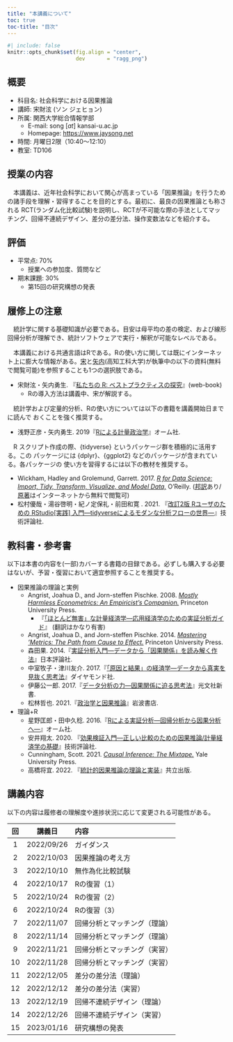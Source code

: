 ```yaml
---
title: "本講義について"
toc: true
toc-title: "目次"
---
```


```r
#| include: false
knitr::opts_chunk$set(fig.align = "center",
                      dev       = "ragg_png")
```

## 概要

* 科目名: 社会科学における因果推論
* 講師: 宋財泫 (ソン ジェヒョン)
* 所属: 関西大学総合情報学部
   * E-mail: song [*at*] kansai-u.ac.jp
   * Homepage: <https://www.jaysong.net>
* 時間: 月曜日2限（10:40〜12:10）
* 教室: TD106

## 授業の内容

　本講義は、近年社会科学において関心が高まっている「因果推論」を行うための諸手段を理解・習得することを目的とする。最初に、最良の因果推論とも称される RCT(ランダム化比較試験)を説明し、RCTが不可能な際の手法としてマッチング、回帰不連続デザイン、差分の差分法、操作変数法などを紹介する。

## 評価

* 平常点: 70%
   * 授業への参加度、質問など
* 期末課題: 30%
   * 第15回の研究構想の発表

## 履修上の注意

　統計学に関する基礎知識が必要である。目安は母平均の差の検定、および線形回帰分析が理解でき、統計ソフトウェアで実行・解釈が可能なレベルである。

　本講義における共通言語はRである。Rの使い方に関しては既にインターネット上に膨大な情報がある。[宋](https://www.jaysong.net)と[矢内](https://yukiyanai.github.io/)(高知工科大学)が執筆中の以下の資料(無料で閲覧可能)を参照することも1つの選択肢である。

* 宋財泫・矢内勇生. 『[私たちの R: ベストプラクティスの探究](https://www.jaysong.net/RBook/)』(web-book)
   * Rの導入方法は講義中、宋が解説する。

　統計学および定量的分析、Rの使い方については以下の書籍を講義開始日までに読んで
おくことを強く推奨する。

* 浅野正彦・矢内勇生. 2019『[Rによる計量政治学](https://www.amazon.co.jp/dp/4274223132)』オーム社.

　R スクリプト作成の際、{tidyverse} というパッケージ群を積極的に活用する。この パッケージには {dplyr}、{ggplot2} などのパッケージが含まれている。各パッケージの 使い方を習得するには以下の教材を推奨する。

* Wickham, Hadley and Grolemund, Garrett. 2017. [*R for Data Science: Import, Tidy, Transform, Visualize, and Model Data,*](https://www.amazon.co.jp/dp/1491910399/) O’Reilly. ([邦訳](www.amazon.co.jp/dp/487311814X/)あり/[原著](https://r4ds.had.co.nz)はインターネットから無料で閲覧可)
* 松村優哉・湯谷啓明・紀ノ定保礼・前田和寛 . 2021. 『[改訂2版 Rユーザのための RStudio[実践] 入門—tidyverseによるモダンな分析フローの世界—](https://www.amazon.co.jp/dp/4297121700/)』技術評論社.

## 教科書・参考書

以下は本書の内容を(一部)カバーする書籍の目録である。必ずしも購入する必要はないが、予習・復習において適宜参照することを推奨する。

* 因果推論の理論と実例
   * Angrist, Joahua D., and Jorn-steffen Pischke. 2008. [*Mostly Harmless Econometrics: An Empiricist’s Companion.*](http://amzn.asia/d/2TJ1HXE) Princeton University Press.
      * 『[「ほとんど無害」な計量経済学―応用経済学のための実証分析ガイド](http://amzn.asia/d/3JwCmNG)』 (翻訳はかなり有害)
   * Angrist, Joahua D., and Jorn-steffen Pischke. 2014. [*Mastering ’Metrics: The Path from Cause to Effect.*](http://amzn.asia/d/fIkurDl) Princeton University Press.
   * 森田果. 2014.『[実証分析入門—データから「因果関係」を読み解く作法](http://amzn.asia/d/g0ADpxT)』日本評論社.
   * 中室牧子・津川友介. 2017.『[「原因と結果」の経済学—データから真実を見抜く思考法](http://amzn.asia/d/gQN4bLu)』ダイヤモンド社.
   * 伊藤公一郎. 2017.『[データ分析の力—因果関係に迫る思考法](http://amzn.asia/d/avVVT5S)』光文社新書.
   * 松林哲也. 2021.『[政治学と因果推論](https://www.amazon.co.jp/dp/4000269992/)』岩波書店.
* 理論+R
   * 星野匡郎・田中久稔. 2016.『[Rによる実証分析—回帰分析から因果分析へ—](http://amzn.asia/d/0LFlZqm)』オーム社.
   * 安井翔太. 2020. 『[効果検証入門—正しい比較のための因果推論/計量経済学の基礎](https://www.amazon.co.jp/dp/4297111179)』技術評論社.
   * Cunningham, Scott. 2021. [*Causal Inference: The Mixtape.*](https://mixtape.scunning.com/) Yale University Press.
   * 高橋将宜. 2022. 『[統計的因果推論の理論と実装](https://www.amazon.co.jp/dp/4320112458/)』共立出版.

## 講義内容

以下の内容は履修者の理解度や進捗状況に応じて変更される可能性がある。

|回|講義日|内容|
|:---:|:---:|:---|
|  1 | 2022/09/26 | ガイダンス |
|  2 | 2022/10/03 | 因果推論の考え方 |
|  3 | 2022/10/10 | 無作為化比較試験 |
|  4 | 2022/10/17 | Rの復習（1） |
|  5 | 2022/10/24 | Rの復習（2） |
|  6 | 2022/10/24 | Rの復習（3） |
|  7 | 2022/11/07 | 回帰分析とマッチング（理論） |
|  8 | 2022/11/14 | 回帰分析とマッチング（理論） |
|  9 | 2022/11/21 | 回帰分析とマッチング（実習） |
| 10 | 2022/11/28 | 回帰分析とマッチング（実習） |
| 11 | 2022/12/05 | 差分の差分法（理論） |
| 12 | 2022/12/12 | 差分の差分法（実習） |
| 13 | 2022/12/19 | 回帰不連続デザイン（理論） |
| 14 | 2022/12/26 | 回帰不連続デザイン（実習） |
| 15 | 2023/01/16 | 研究構想の発表 |